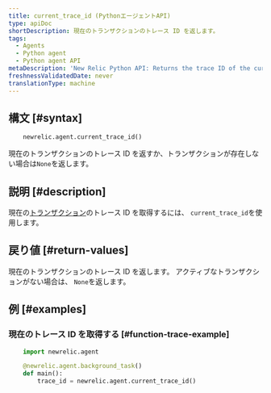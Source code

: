 ```yaml
---
title: current_trace_id (PythonエージェントAPI)
type: apiDoc
shortDescription: 現在のトランザクションのトレース ID を返します。
tags:
  - Agents
  - Python agent
  - Python agent API
metaDescription: 'New Relic Python API: Returns the trace ID of the current transaction, which is used by some other calls.'
freshnessValidatedDate: never
translationType: machine
---
```


## 構文 [#syntax]

```py
    newrelic.agent.current_trace_id()
```

現在のトランザクションのトレース ID を返すか、トランザクションが存在しない場合は`None`を返します。

## 説明 [#description]

現在の[トランザクション](/docs/accounts-partnerships/education/getting-started-new-relic/glossary#transaction)のトレース ID を取得するには、 `current_trace_id`を使用します。

## 戻り値 [#return-values]

現在のトランザクションのトレース ID を返します。 アクティブなトランザクションがない場合は、 `None`を返します。

## 例 [#examples]

### 現在のトレース ID を取得する [#function-trace-example]

```py
    import newrelic.agent

    @newrelic.agent.background_task()
    def main():
        trace_id = newrelic.agent.current_trace_id()
```